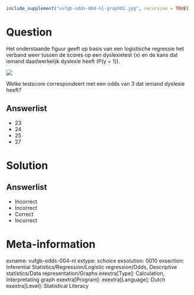 ```{r, echo = FALSE, results = "hide"}
include_supplement("vufgb-odds-004-nl-graph01.jpg", recursive = TRUE)
```

Question
========

Het onderstaande figuur geeft op basis van een logistische regressie het verband weer tussen de scores op een dyslexietest (x) en de kans dat iemand daadwerkelijk dyslexie heeft (P(y = 1)).

![](vufgb-odds-004-nl-graph01.jpg)
  
Welke testscore correspondeert met een odds van 3 dat iemand dyslexie heeft?  
  
Answerlist
----------
* 23
* 24
* 25
* 27

Solution
========

Answerlist
----------
* Incorrect
* Incorrect
* Correct
* Incorrect

Meta-information
================
exname: vufgb-odds-004-nl
extype: schoice
exsolution: 0010
exsection: Inferential Statistics/Regression/Logistic regression/Odds, Descriptive statistics/Data representation/Graphs
exextra[Type]: Calculation, Interpretating graph
exextra[Program]: 
exextra[Language]: Dutch
exextra[Level]: Statistical Literacy